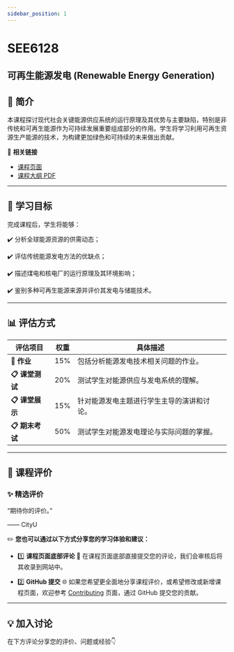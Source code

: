 ```yaml
---
sidebar_position: 1
---
```


# SEE6128
## 可再生能源发电 (Renewable Energy Generation)

## **📘 简介**
本课程探讨现代社会关键能源供应系统的运行原理及其优势与主要缺陷，特别是非传统和可再生能源作为可持续发展重要组成部分的作用。学生将学习利用可再生资源生产能源的技术，为构建更加绿色和可持续的未来做出贡献。

🔗 **相关链接**
- [课程页面](https://www.cityu.edu.hk/catalogue/pg/202425/course/SEE6128.htm)
- [课程大纲 PDF](https://www.cityu.edu.hk/catalogue/pg/202425/course/SEE6128.pdf)

---

## **🎯 学习目标**

完成课程后，学生将能够：

✔️ 分析全球能源资源的供需动态；

✔️ 评估传统能源发电方法的优缺点；

✔️ 描述煤电和核电厂的运行原理及其环境影响；

✔️ 鉴别多种可再生能源来源并评价其发电与储能技术。

---

## **📊 评估方式**

| **评估项目**            | **权重** | **具体描述**                                                                                       |
|------------------------|---------|---------------------------------------------------------------------------------------------------|
| **📂 作业**            | 15%     | 包括分析能源发电技术相关问题的作业。                                                                  |
| **📋 课堂测试**         | 20%     | 测试学生对能源供应与发电系统的理解。                                                                  |
| **📋 课堂展示**         | 15%     | 针对能源发电主题进行学生主导的演讲和讨论。                                                              |
| **📋 期末考试**         | 50%     | 测试学生对能源发电理论与实际问题的掌握。                                                               |

---

## **💬 课程评价**

### ✨ **精选评价**
<div className={commentStyles.commentBox}>
    <p className={commentStyles.commentText}>
        “期待你的评价。”
    </p>
    <p className={commentStyles.commentAuthor}>—— CityU</p>
</div>

✏️ **您也可以通过以下方式分享您的学习体验和建议：**

- 1️⃣ **课程页面底部评论**
💬 在课程页面底部直接提交您的评论，我们会审核后将其收录到网站中。

- 2️⃣ **GitHub 提交**
🌐 如果您希望更全面地分享课程评价，或希望修改或新增课程页面，欢迎参考 [Contributing](https://penjc.github.io/cityU-navigator/contributing) 页面，通过 GitHub 提交您的贡献。

---

## **💡 加入讨论**

在下方评论分享您的评价、问题或经验👇
<Utterances />
